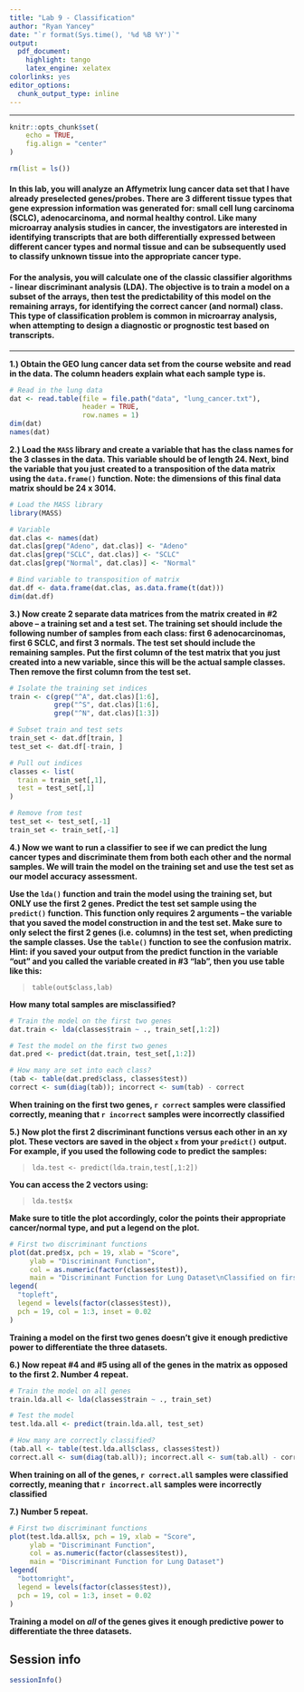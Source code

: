 ```yaml
---
title: "Lab 9 - Classification"
author: "Ryan Yancey"
date: "`r format(Sys.time(), '%d %B %Y')`"
output: 
  pdf_document: 
    highlight: tango
    latex_engine: xelatex
colorlinks: yes
editor_options: 
  chunk_output_type: inline
---
```


------------------------------------------------------------------------

```r
knitr::opts_chunk$set(
    echo = TRUE,
    fig.align = "center"
)

rm(list = ls())
```

#### In this lab, you will analyze an Affymetrix lung cancer data set that I have already preselected genes/probes. There are 3 different tissue types that gene expression information was generated for: small cell lung carcinoma (SCLC), adenocarcinoma, and normal healthy control. Like many microarray analysis studies in cancer, the investigators are interested in identifying transcripts that are both differentially expressed between different cancer types and normal tissue and can be subsequently used to classify unknown tissue into the appropriate cancer type.

#### For the analysis, you will calculate one of the classic classifier algorithms - linear discriminant analysis (LDA). The objective is to train a model on a subset of the arrays, then test the predictability of this model on the remaining arrays, for identifying the correct cancer (and normal) class. This type of classification problem is common in microarray analysis, when attempting to design a diagnostic or prognostic test based on transcripts.

------------------------------------------------------------------------

**1.) Obtain the GEO lung cancer data set from the course website and read in the data. The column headers explain what each sample type is.**
\ 
```r
# Read in the lung data
dat <- read.table(file = file.path("data", "lung_cancer.txt"), 
                  header = TRUE, 
                  row.names = 1)
dim(dat)
names(dat)
```

\newpage 
**2.) Load the `MASS` library and create a variable that has the class names for the 3 classes in the data. This variable should be of length 24. Next, bind the variable that you just created to a transposition of the data matrix using the `data.frame()` function. Note: the dimensions of this final data matrix should be 24 x 3014.**
\ 
```r
# Load the MASS library
library(MASS)

# Variable
dat.clas <- names(dat)
dat.clas[grep("Adeno", dat.clas)] <- "Adeno"
dat.clas[grep("SCLC", dat.clas)] <- "SCLC"
dat.clas[grep("Normal", dat.clas)] <- "Normal"

# Bind variable to transposition of matrix
dat.df <- data.frame(dat.clas, as.data.frame(t(dat)))
dim(dat.df)
```

**3.) Now create 2 separate data matrices from the matrix created in #2 above – a training set and a test set. The training set should include the following number of samples from each class: first 6 adenocarcinomas, first 6 SCLC, and first 3 normals. The test set should include the remaining samples. Put the first column of the test matrix that you just created into a new variable, since this will be the actual sample classes. Then remove the first column from the test set.**
\ 
```r
# Isolate the training set indices
train <- c(grep("^A", dat.clas)[1:6], 
           grep("^S", dat.clas)[1:6],
           grep("^N", dat.clas)[1:3])

# Subset train and test sets
train_set <- dat.df[train, ]
test_set <- dat.df[-train, ]

# Pull out indices
classes <- list(
  train = train_set[,1],
  test = test_set[,1]
)

# Remove from test
test_set <- test_set[,-1]
train_set <- train_set[,-1]
```

\newpage 
**4.) Now we want to run a classifier to see if we can predict the lung cancer types and discriminate them from both each other and the normal samples. We will train the model on the training set and use the test set as our model accuracy assessment.**

**Use the `lda()` function and train the model using the training set, but ONLY use the first 2 genes. Predict the test set sample using the `predict()` function. This function only requires 2 arguments – the variable that you saved the model construction in and the test set. Make sure to only select the first 2 genes (i.e. columns) in the test set, when predicting the sample classes. Use the `table()` function to see the confusion matrix. Hint: if you saved your output from the predict function in the variable “out” and you called the variable created in #3 “lab”, then you use table like this:**

> `table(out$class,lab)`

**How many total samples are misclassified?**
\ 
```r
# Train the model on the first two genes
dat.train <- lda(classes$train ~ ., train_set[,1:2])

# Test the model on the first two genes
dat.pred <- predict(dat.train, test_set[,1:2])

# How many are set into each class?
(tab <- table(dat.pred$class, classes$test))
correct <- sum(diag(tab)); incorrect <- sum(tab) - correct
```

**When training on the first two genes, `r correct` samples were classified correctly, meaning that `r incorrect` samples were incorrectly classified**

\newpage 
**5.) Now plot the first 2 discriminant functions versus each other in an xy plot. These vectors are saved in the object `x` from your `predict()` output. For example, if you used the following code to predict the samples:**

> `lda.test <- predict(lda.train,test[,1:2])`

**You can access the 2 vectors using:**

> `lda.test$x`

**Make sure to title the plot accordingly, color the points their appropriate cancer/normal type, and put a legend on the plot.** 
\ 
```r
# First two discriminant functions
plot(dat.pred$x, pch = 19, xlab = "Score",
     ylab = "Discriminant Function",
     col = as.numeric(factor(classes$test)),
     main = "Discriminant Function for Lung Dataset\nClassified on first 2 genes")
legend(
  "topleft",
  legend = levels(factor(classes$test)),
  pch = 19, col = 1:3, inset = 0.02
)
```

**Training a model on the first two genes doesn't give it enough predictive power to differentiate the three datasets.**

\newpage 
**6.) Now repeat #4 and #5 using all of the genes in the matrix as opposed to the first 2. Number 4 repeat.**
\ 
```r
# Train the model on all genes
train.lda.all <- lda(classes$train ~ ., train_set)

# Test the model
test.lda.all <- predict(train.lda.all, test_set)

# How many are correctly classified?
(tab.all <- table(test.lda.all$class, classes$test))
correct.all <- sum(diag(tab.all)); incorrect.all <- sum(tab.all) - correct.all
```

**When training on all of the genes, `r correct.all` samples were classified correctly, meaning that `r incorrect.all` samples were incorrectly classified**

\newpage
**7.) Number 5 repeat.**
\ 
```r
# First two discriminant functions
plot(test.lda.all$x, pch = 19, xlab = "Score",
     ylab = "Discriminant Function",
     col = as.numeric(factor(classes$test)),
     main = "Discriminant Function for Lung Dataset")
legend(
  "bottomright",
  legend = levels(factor(classes$test)),
  pch = 19, col = 1:3, inset = 0.02
)
```

**Training a model on *all* of the genes gives it enough predictive power to differentiate the three datasets.**

\newpage 

## Session info

```r
sessionInfo()
```